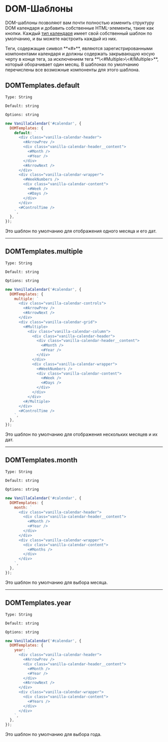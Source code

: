 # DOM-Шаблоны

DOM-шаблоны позволяют вам почти полностью изменить структуру DOM календаря и добавить собственные HTML-элементы, такие как кнопки. Каждый <a href="/docs/reference/main/main-settings#type">тип календаря</a> имеет свой собственный шаблон по умолчанию, и вы можете настроить каждый из них.

<Info>
  Теги, содержащие символ **«#»**, являются зарегистрированными компонентами календаря и должны содержать закрывающую косую черту в конце тега, за исключением тега **\<#Multiple>\<#/Multiple>**, который оборачивает один месяц.
  В шаблонах по умолчанию перечислены все возможные компоненты для этого шаблона.
</Info>

## DOMTemplates.default

`Type: String`

`Default: string`

`Options: string`

```js
new VanillaCalendar('#calendar', {
  DOMTemplates: {
    default: `
      <div class="vanilla-calendar-header">
        <#ArrowPrev />
        <div class="vanilla-calendar-header__content">
          <#Month />
          <#Year />
        </div>
        <#ArrowNext />
      </div>
      <div class="vanilla-calendar-wrapper">
        <#WeekNumbers />
        <div class="vanilla-calendar-content">
          <#Week />
          <#Days />
        </div>
      </div>
      <#ControlTime />
    `,
  },
});
```

Это шаблон по умолчанию для отображения одного месяца и его дат.

---

## DOMTemplates.multiple

`Type: String`

`Default: string`

`Options: string`

```js
new VanillaCalendar('#calendar', {
  DOMTemplates: {
    multiple: `
      <div class="vanilla-calendar-controls">
        <#ArrowPrev />
        <#ArrowNext />
      </div>
      <div class="vanilla-calendar-grid">
        <#Multiple>
          <div class="vanilla-calendar-column">
            <div class="vanilla-calendar-header">
              <div class="vanilla-calendar-header__content">
                <#Month />
                <#Year />
              </div>
            </div>
            <div class="vanilla-calendar-wrapper">
              <#WeekNumbers />
              <div class="vanilla-calendar-content">
                <#Week />
                <#Days />
              </div>
            </div>
          </div>
        <#/Multiple>
      </div>
      <#ControlTime />
    `,
  },
});
```

Это шаблон по умолчанию для отображения нескольких месяцев и их дат.

---

## DOMTemplates.month

`Type: String`

`Default: string`

`Options: string`

```js
new VanillaCalendar('#calendar', {
  DOMTemplates: {
    month: `
      <div class="vanilla-calendar-header">
        <div class="vanilla-calendar-header__content">
          <#Month />
          <#Year />
        </div>
      </div>
      <div class="vanilla-calendar-wrapper">
        <div class="vanilla-calendar-content">
          <#Months />
        </div>
      </div>
    `,
  },
});
```

Это шаблон по умолчанию для выбора месяца.

---

## DOMTemplates.year

`Type: String`

`Default: string`

`Options: string`

```js
new VanillaCalendar('#calendar', {
  DOMTemplates: {
    year: `
      <div class="vanilla-calendar-header">
        <#ArrowPrev />
        <div class="vanilla-calendar-header__content">
          <#Month />
          <#Year />
        </div>
        <#ArrowNext />
      </div>
      <div class="vanilla-calendar-wrapper">
        <div class="vanilla-calendar-content">
          <#Years />
        </div>
      </div>
    `,
  },
});
```

Это шаблон по умолчанию для выбора года.
